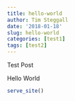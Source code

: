 ```yaml
---
title: hello-world
author: Tim Steggall
date: '2018-01-18'
slug: hello-world
categories: [test1]
tags: [test2]
---
```


Test Post

Hello World

```r
serve_site()
```
